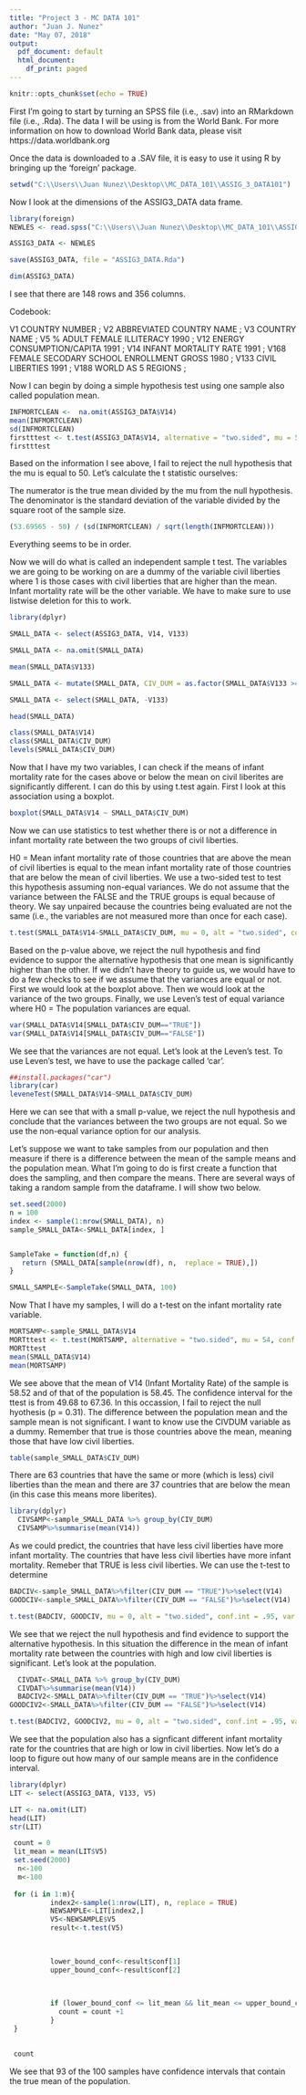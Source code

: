 ```yaml
---
title: "Project 3 - MC DATA 101"
author: "Juan J. Nunez"
date: "May 07, 2018"
output:
  pdf_document: default
  html_document:
    df_print: paged
---
```


```r
knitr::opts_chunk$set(echo = TRUE)
```




First I'm going to start by turning an SPSS file (i.e., .sav) into an RMarkdown file (i.e., .Rda). The data I will be using is from the World Bank. For more information on how to download World Bank data, please visit https://data.worldbank.org

Once the data is downloaded to a .SAV file, it is easy to use it using R by bringing up the 'foreign' package.


```r
setwd("C:\\Users\\Juan Nunez\\Desktop\\MC_DATA_101\\ASSIG_3_DATA101")

```



Now I look at the dimensions of the ASSIG3_DATA data frame.



```r
library(foreign)
NEWLES <- read.spss("C:\\Users\\Juan Nunez\\Desktop\\MC_DATA_101\\ASSIG_3_DATA101\\LES101.SAV", use.value.labels=TRUE, to.data.frame=TRUE)

ASSIG3_DATA <- NEWLES

save(ASSIG3_DATA, file = "ASSIG3_DATA.Rda")

dim(ASSIG3_DATA)
```

I see that there are 148 rows and 356 columns.

Codebook:

V1 COUNTRY NUMBER ; 
V2 ABBREVIATED COUNTRY NAME ; 
V3 COUNTRY NAME ; 
V5 % ADULT FEMALE ILLITERACY 1990 ; 
V12 ENERGY CONSUMPTION/CAPITA 1991 ; 
V14 INFANT MORTALITY RATE 1991 ; 
V168 FEMALE SECODARY SCHOOL ENROLLMENT GROSS 1980 ; 
V133 CIVIL LIBERTIES 1991 ; 
V188 WORLD AS 5 REGIONS ;


Now I can begin by doing a simple hypothesis test using one sample also called population mean.


```r
INFMORTCLEAN <-  na.omit(ASSIG3_DATA$V14)
mean(INFMORTCLEAN)
sd(INFMORTCLEAN)
firstttest <- t.test(ASSIG3_DATA$V14, alternative = "two.sided", mu = 50, conf.int = 0.95)
firstttest
```

Based on the information I see above, I fail to reject the null hypothesis that the mu is equal to 50. Let's calculate the t statistic ourselves:


The numerator is the true mean divided by the mu from the null hypothesis. The denominator is the standard deviation of the variable divided by the square root of the sample size.

```r
(53.69565 - 50) / (sd(INFMORTCLEAN) / sqrt(length(INFMORTCLEAN)))
```

Everything seems to be in order.

Now we will do what is called an independent sample t test. The variables we are going to be working on are a dummy of the variable civil liberties where 1 is those cases with civil liberties that are higher than the mean. Infant mortality rate will be the other variable. We have to make sure to use listwise deletion for this to work.

```r
library(dplyr)

SMALL_DATA <- select(ASSIG3_DATA, V14, V133) 

SMALL_DATA <- na.omit(SMALL_DATA)

mean(SMALL_DATA$V133)

SMALL_DATA <- mutate(SMALL_DATA, CIV_DUM = as.factor(SMALL_DATA$V133 >= mean(SMALL_DATA$V133))) 

SMALL_DATA <- select(SMALL_DATA, -V133)

head(SMALL_DATA)

class(SMALL_DATA$V14)
class(SMALL_DATA$CIV_DUM)
levels(SMALL_DATA$CIV_DUM)

```

Now that I have my two variables, I can check if the means of infant mortality rate for the cases above or below the mean on civil liberites are significantly different. I can do this by using t.test again. First I look at this association using a boxplot.


```r
boxplot(SMALL_DATA$V14 ~ SMALL_DATA$CIV_DUM)

```

Now we can use statistics to test whether there is or not a difference in infant mortality rate between the two groups of civil liberties.

H0 = Mean infant mortality rate of those countries that are above the mean of civil liberties is equal to the mean infant mortality rate of those countries that are below the mean of civil liberties. We use a two-sided test to test this hypothesis assuming non-equal variances. We do not assume that the variance between the FALSE and the TRUE groups is equal because of theory. We say unpaired because the countries being evaluated are not the same (i.e., the variables are not measured more than once for each case).


```r
t.test(SMALL_DATA$V14~SMALL_DATA$CIV_DUM, mu = 0, alt = "two.sided", conf.int = .95, var.eq=FALSE, paired=FALSE)
```

Based on the p-value above, we reject the null hypothesis and find evidence to suppor the alternative hypothesis that one mean is significantly higher than the other. If we didn't have theory to guide us, we would have to do a few checks to see if we assume that the variances are equal or not. First we would look at the boxplot above. Then we would look at the variance of the two groups. Finally, we use Leven's test of equal variance where H0 = The population variances are equal. 

```r
var(SMALL_DATA$V14[SMALL_DATA$CIV_DUM=="TRUE"])
var(SMALL_DATA$V14[SMALL_DATA$CIV_DUM=="FALSE"])
```

We see that the variances are not equal. Let's look at the Leven's test. To use Leven's test, we have to use the package called 'car'.


```r
##install.packages("car")
library(car)
leveneTest(SMALL_DATA$V14~SMALL_DATA$CIV_DUM)
```

Here we can see that with a small p-value, we reject the null hypothesis and conclude that the variances between the two groups are not equal. So we use the non-equal variance option for our analysis.


Let's suppose we want to take samples from our population and then measure if there is a difference between the mean of the sample means and the population mean. What I'm going to do is first create a function that does the sampling, and then compare the means. There are several ways of taking a random sample from the dataframe. I will show two below.

```r
set.seed(2000)
n = 100
index <- sample(1:nrow(SMALL_DATA), n)
sample_SMALL_DATA<-SMALL_DATA[index, ]


SampleTake = function(df,n) { 
   return (SMALL_DATA[sample(nrow(df), n,  replace = TRUE),])
}

SMALL_SAMPLE<-SampleTake(SMALL_DATA, 100)
```


Now That I have my samples, I will do a t-test on the infant mortality rate variable.


```r
MORTSAMP<-sample_SMALL_DATA$V14
MORTttest <- t.test(MORTSAMP, alternative = "two.sided", mu = 54, conf.int = 0.95)
MORTttest
mean(SMALL_DATA$V14)
mean(MORTSAMP)
```

We see above that the mean of V14 (Infant Mortality Rate) of the sample is 58.52 and of that of the population is 58.45. The confidence interval for the ttest is from 49.68 to 67.36. In this occassion, I fail to reject the null hyothesis (p = 0.31). The difference between the population mean and the sample mean is not significant. I want to know use the CIVDUM variable as a dummy. Remember that true is those countries above the mean, meaning those that have low civil liberties.

```r
table(sample_SMALL_DATA$CIV_DUM)
```


There are 63 countries that have the same or more (which is less) civil liberties than the mean and there are 37 countries that are below the mean (in this case this means more liberites). 

```r
library(dplyr)
  CIVSAMP<-sample_SMALL_DATA %>% group_by(CIV_DUM)
  CIVSAMP%>%summarise(mean(V14))
```

As we could predict, the countries that have less civil liberties have more infant mortality. The countries that have less civil liberties have more infant mortality. Remeber that TRUE is less civil liberties. We can use the t-test to determine 

```r
BADCIV<-sample_SMALL_DATA%>%filter(CIV_DUM == "TRUE")%>%select(V14)
GOODCIV<-sample_SMALL_DATA%>%filter(CIV_DUM == "FALSE")%>%select(V14)

t.test(BADCIV, GOODCIV, mu = 0, alt = "two.sided", conf.int = .95, var.eq=FALSE, paired=FALSE)

```

We see that we reject the null hypothesis and find evidence to support the alternative hypothesis. In this situation the difference in the mean of infant mortality rate between the countries with high and low civil liberties is significant. Let's look at the population.

```r
  CIVDAT<-SMALL_DATA %>% group_by(CIV_DUM)
  CIVDAT%>%summarise(mean(V14))
  BADCIV2<-SMALL_DATA%>%filter(CIV_DUM == "TRUE")%>%select(V14)
GOODCIV2<-SMALL_DATA%>%filter(CIV_DUM == "FALSE")%>%select(V14)

t.test(BADCIV2, GOODCIV2, mu = 0, alt = "two.sided", conf.int = .95, var.eq=FALSE, paired=FALSE)
```

We see that the population also has a signficant different infant mortality rate for the countries that are high or low in civil liberties. Now let's do a loop to figure out how many of our sample means are in the confidence interval.

```r
library(dplyr)
LIT <- select(ASSIG3_DATA, V133, V5) 

LIT <- na.omit(LIT)
head(LIT)
str(LIT)

 count = 0
 lit_mean = mean(LIT$V5)
 set.seed(2000)
  n<-100
  m<-100  
  
 for (i in 1:m){
          index2<-sample(1:nrow(LIT), n, replace = TRUE)
          NEWSAMPLE<-LIT[index2,]
          V5<-NEWSAMPLE$V5
          result<-t.test(V5)
          

          
          lower_bound_conf<-result$conf[1]
          upper_bound_conf<-result$conf[2]
          

          
          if (lower_bound_conf <= lit_mean && lit_mean <= upper_bound_conf){
            count = count +1 
          }
 }
 

 count
```

We see that 93 of the 100 samples have confidence intervals that contain the true mean of the population.

















